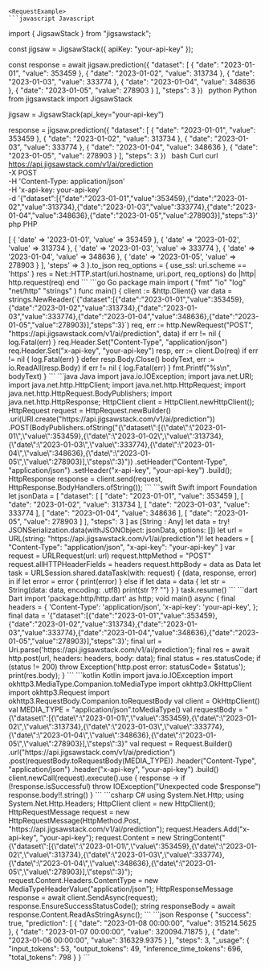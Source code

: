 
    <RequestExample>
    ```javascript Javascript
import { JigsawStack } from "jigsawstack";

const jigsaw = JigsawStack({ apiKey: "your-api-key" });

const response = await jigsaw.prediction({
      "dataset": [
            {
                  "date": "2023-01-01",
                  "value": 353459
            },
            {
                  "date": "2023-01-02",
                  "value": 313734
            },
            {
                  "date": "2023-01-03",
                  "value": 333774
            },
            {
                  "date": "2023-01-04",
                  "value": 348636
            },
            {
                  "date": "2023-01-05",
                  "value": 278903
            }
      ],
      "steps": 3
})
    ```
    ```python Python
from jigsawstack import JigsawStack

jigsaw = JigsawStack(api_key="your-api-key")

response = jigsaw.prediction({
      "dataset": [
            {
                  "date": "2023-01-01",
                  "value": 353459
            },
            {
                  "date": "2023-01-02",
                  "value": 313734
            },
            {
                  "date": "2023-01-03",
                  "value": 333774
            },
            {
                  "date": "2023-01-04",
                  "value": 348636
            },
            {
                  "date": "2023-01-05",
                  "value": 278903
            }
      ],
      "steps": 3
})
    ```
    ```bash Curl
curl https://api.jigsawstack.com/v1/ai/prediction \
 -X POST \
 -H 'Content-Type: application/json' \
 -H 'x-api-key: your-api-key' \
 -d '{"dataset":[{"date":"2023-01-01","value":353459},{"date":"2023-01-02","value":313734},{"date":"2023-01-03","value":333774},{"date":"2023-01-04","value":348636},{"date":"2023-01-05","value":278903}],"steps":3}'
    ```
    ```php PHP
<?php
$ch = curl_init();
curl_setopt($ch, CURLOPT_URL, 'https://api.jigsawstack.com/v1/ai/prediction');
curl_setopt($ch, CURLOPT_RETURNTRANSFER, true);
curl_setopt($ch, CURLOPT_CUSTOMREQUEST, 'POST');
curl_setopt($ch, CURLOPT_HTTPHEADER, [
    'Content-Type: application/json',
    'x-api-key: your-api-key',
]);
curl_setopt($ch, CURLOPT_POSTFIELDS, '{"dataset":[{"date":"2023-01-01","value":353459},{"date":"2023-01-02","value":313734},{"date":"2023-01-03","value":333774},{"date":"2023-01-04","value":348636},{"date":"2023-01-05","value":278903}],"steps":3}');

$response = curl_exec($ch);

curl_close($ch);

    ```
    ```ruby Ruby
require 'net/http'
require 'json'

uri = URI('https://api.jigsawstack.com/v1/ai/prediction')
req = Net::HTTP::Post.new(uri)
req.content_type = 'application/json'
req['x-api-key'] = 'your-api-key'

req.body = {
  'dataset' => [
    {
      'date' => '2023-01-01',
      'value' => 353459
    },
    {
      'date' => '2023-01-02',
      'value' => 313734
    },
    {
      'date' => '2023-01-03',
      'value' => 333774
    },
    {
      'date' => '2023-01-04',
      'value' => 348636
    },
    {
      'date' => '2023-01-05',
      'value' => 278903
    }
  ],
  'steps' => 3
}.to_json

req_options = {
  use_ssl: uri.scheme == 'https'
}
res = Net::HTTP.start(uri.hostname, uri.port, req_options) do |http|
  http.request(req)
end

    ```
    ```go Go
package main

import (
	"fmt"
	"io"
	"log"
	"net/http"
	"strings"
)

func main() {
	client := &http.Client{}
	var data = strings.NewReader(`{"dataset":[{"date":"2023-01-01","value":353459},{"date":"2023-01-02","value":313734},{"date":"2023-01-03","value":333774},{"date":"2023-01-04","value":348636},{"date":"2023-01-05","value":278903}],"steps":3}`)
	req, err := http.NewRequest("POST", "https://api.jigsawstack.com/v1/ai/prediction", data)
	if err != nil {
		log.Fatal(err)
	}
	req.Header.Set("Content-Type", "application/json")
	req.Header.Set("x-api-key", "your-api-key")
	resp, err := client.Do(req)
	if err != nil {
		log.Fatal(err)
	}
	defer resp.Body.Close()
	bodyText, err := io.ReadAll(resp.Body)
	if err != nil {
		log.Fatal(err)
	}
	fmt.Printf("%s\n", bodyText)
}

    ```
    ```java Java
import java.io.IOException;
import java.net.URI;
import java.net.http.HttpClient;
import java.net.http.HttpRequest;
import java.net.http.HttpRequest.BodyPublishers;
import java.net.http.HttpResponse;

HttpClient client = HttpClient.newHttpClient();

HttpRequest request = HttpRequest.newBuilder()
    .uri(URI.create("https://api.jigsawstack.com/v1/ai/prediction"))
    .POST(BodyPublishers.ofString("{\"dataset\":[{\"date\":\"2023-01-01\",\"value\":353459},{\"date\":\"2023-01-02\",\"value\":313734},{\"date\":\"2023-01-03\",\"value\":333774},{\"date\":\"2023-01-04\",\"value\":348636},{\"date\":\"2023-01-05\",\"value\":278903}],\"steps\":3}"))
    .setHeader("Content-Type", "application/json")
    .setHeader("x-api-key", "your-api-key")
    .build();

HttpResponse<String> response = client.send(request, HttpResponse.BodyHandlers.ofString());

    ```
    ```swift Swift
import Foundation

let jsonData = [
    "dataset": [
        [
            "date": "2023-01-01",
            "value": 353459
        ],
        [
            "date": "2023-01-02",
            "value": 313734
        ],
        [
            "date": "2023-01-03",
            "value": 333774
        ],
        [
            "date": "2023-01-04",
            "value": 348636
        ],
        [
            "date": "2023-01-05",
            "value": 278903
        ]
    ],
    "steps": 3
] as [String : Any]
let data = try! JSONSerialization.data(withJSONObject: jsonData, options: [])

let url = URL(string: "https://api.jigsawstack.com/v1/ai/prediction")!
let headers = [
    "Content-Type": "application/json",
    "x-api-key": "your-api-key"
]

var request = URLRequest(url: url)
request.httpMethod = "POST"
request.allHTTPHeaderFields = headers
request.httpBody = data as Data

let task = URLSession.shared.dataTask(with: request) { (data, response, error) in
    if let error = error {
        print(error)
    } else if let data = data {
        let str = String(data: data, encoding: .utf8)
        print(str ?? "")
    }
}

task.resume()

    ```
    ```dart Dart
import 'package:http/http.dart' as http;

void main() async {
  final headers = {
    'Content-Type': 'application/json',
    'x-api-key': 'your-api-key',
  };

  final data = '{"dataset":[{"date":"2023-01-01","value":353459},{"date":"2023-01-02","value":313734},{"date":"2023-01-03","value":333774},{"date":"2023-01-04","value":348636},{"date":"2023-01-05","value":278903}],"steps":3}';

  final url = Uri.parse('https://api.jigsawstack.com/v1/ai/prediction');

  final res = await http.post(url, headers: headers, body: data);
  final status = res.statusCode;
  if (status != 200) throw Exception('http.post error: statusCode= $status');

  print(res.body);
}

    ```
    ```kotlin Kotlin
import java.io.IOException
import okhttp3.MediaType.Companion.toMediaType
import okhttp3.OkHttpClient
import okhttp3.Request
import okhttp3.RequestBody.Companion.toRequestBody

val client = OkHttpClient()

val MEDIA_TYPE = "application/json".toMediaType()

val requestBody = "{\"dataset\":[{\"date\":\"2023-01-01\",\"value\":353459},{\"date\":\"2023-01-02\",\"value\":313734},{\"date\":\"2023-01-03\",\"value\":333774},{\"date\":\"2023-01-04\",\"value\":348636},{\"date\":\"2023-01-05\",\"value\":278903}],\"steps\":3}"

val request = Request.Builder()
  .url("https://api.jigsawstack.com/v1/ai/prediction")
  .post(requestBody.toRequestBody(MEDIA_TYPE))
  .header("Content-Type", "application/json")
  .header("x-api-key", "your-api-key")
  .build()

client.newCall(request).execute().use { response ->
  if (!response.isSuccessful) throw IOException("Unexpected code $response")
  response.body!!.string()
}

    ```
    ```csharp C#
using System.Net.Http;
using System.Net.Http.Headers;

HttpClient client = new HttpClient();

HttpRequestMessage request = new HttpRequestMessage(HttpMethod.Post, "https://api.jigsawstack.com/v1/ai/prediction");

request.Headers.Add("x-api-key", "your-api-key");

request.Content = new StringContent("{\"dataset\":[{\"date\":\"2023-01-01\",\"value\":353459},{\"date\":\"2023-01-02\",\"value\":313734},{\"date\":\"2023-01-03\",\"value\":333774},{\"date\":\"2023-01-04\",\"value\":348636},{\"date\":\"2023-01-05\",\"value\":278903}],\"steps\":3}");
request.Content.Headers.ContentType = new MediaTypeHeaderValue("application/json");

HttpResponseMessage response = await client.SendAsync(request);
response.EnsureSuccessStatusCode();
string responseBody = await response.Content.ReadAsStringAsync();

    ```
    </RequestExample>
    <ResponseExample>
    ```json Response
{
      "success": true,
      "prediction": [
            {
                  "date": "2023-01-08 00:00:00",
                  "value": 315214.5625
            },
            {
                  "date": "2023-01-07 00:00:00",
                  "value": 320094.71875
            },
            {
                  "date": "2023-01-06 00:00:00",
                  "value": 316329.9375
            }
      ],
      "steps": 3,
      "_usage": {
            "input_tokens": 53,
            "output_tokens": 49,
            "inference_time_tokens": 696,
            "total_tokens": 798
      }
}
    ```
    </ResponseExample>
    
    